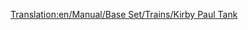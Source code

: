 [[Translation:en/Manual/Base Set/Trains/Kirby Paul Tank]]
{{it/Manuale/Set base/Treni/StatLocomotive|Image=[[File:it/Manuale/Set base/Treni/Kirbypaultank.png]]
|Name=Kirby Paul Tank
|Costo=16.406
|Velocità=64
|Peso=47
|Potenza=223
|Sforzo=13.868
|Kn=136
|Annuale=1.640
|Progettata=1925
|Vita=15
|Clima=
*Temperato
|Descrizione= La Kirby-Paul Tank è tra le motrici disponibili all'avvio del gioco. &Egrave; economica ma è anche lenta e poco potente. Non appena se ne ha la possibilità è meglio sostituirla con locomotive più prestanti.
|Real-life = Collett Pannier Tank, in particolare, la [http://en.wikipedia.org/wiki/GWR_5700_Class GWR 5700 Class].
}}


    